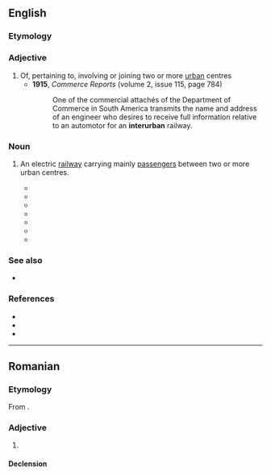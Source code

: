 ==English==

===Etymology===
{{prefix|en|inter|urban}}

===Adjective===
{{en-adj|-}}

# Of, pertaining to, involving or joining two or more [[urban]] centres
#* '''1915''', ''Commerce Reports'' (volume 2, issue 115, page 784)
#*: One of the commercial attachés of the Department of Commerce in South America transmits the name and address of an engineer who desires to receive full information relative to an automotor for an '''interurban''' railway.

===Noun===
{{en-noun}}

# {{lb|en|rail|US}} An electric [[railway]] carrying mainly [[passenger]]s between two or more urban centres.
#* {{quote-book|en|title=The Traffic Problems of Interurban Electric Railroads| page=7| author=Thomas Conway (Jr.)| year=1909| passage=On the steam roads, the engine, representing with its tender an enormous weight, is required to generate enough power not only for its own propulsion, but drag after it a train of cars. Several important consequences result from this difference between steam and electric traction. First, on the electric railway single cars may be used, taking their power as required under such headway as may be required to accommodate the traffic, while the steam engine must for the sake of economy be loaded somewhere near its capacity, so that the service is necessarily less frequent than that offered by the '''interurban'''.}}
#* {{quote-journal|en|journal=Records and Briefs of the United States Supreme Court| page=20| passage=Q. Took the '''interurban''' at Denison? A. Yes, sir. Q. And went from there to McKinney on the '''interurban'''?| year=1916}}
#* {{quote-journal|en|journal=Records and Briefs of the United States Supreme Court| page=117| year=1919| passagege=The act was elective and included the hazardous employments listed (they fill 112 pages of print) and include railroads, mines, '''interurbans''', logging, iron and steel manufacture, packing houses, construction work, etc., etc.}}
#* {{quote-journal|en|title=Corporation Annual Reports to Shareholders| author=Southern Pacific Company| page=30| year=| passage=... but debits and credits arising from the operation of such street electric passenger railways, including railways commonly called '''interurbans''', as are at the time of the agreement not under Federal control, shall be excluded.}}
#* {{quote-journal|en|journal=The Union Pacific Magazine| volume=6| page=13| year=1927| passage=Returning to Seattle we took the interurban to Everett, 32 miles north, $1.30 for the round trip}}
#* {{quote-journal|en|journal=Canadian Transportation and Distribution Management| volume=53| year=| page=15| passage=In 1945, Vancouver had 347 street cars (not counting '''interurbans''')}}
#* {{quote-book|en|title=Interurban Limited| page=8| author=Felix E. Reifschneider| year=1960| page=8| passage=Why did people ride the '''interurban'''? No one knows. If you had asked a rider, he might have said "Fast, convenient, comfortable, economical“ – yet those are the same reasons that people give for riding in automobiles.}}

===See also===
* {{l|en|intraurban}}

===References===
* {{R:OneLook}}
* {{pedia}}
* {{R:Century 1911}}

----

==Romanian==

===Etymology===
From {{bor|ro|fr|interurbain}}.

===Adjective===
{{ro-adj}}

# {{l|en|interurban}}

====Declension====
{{ro-decl-adj}}